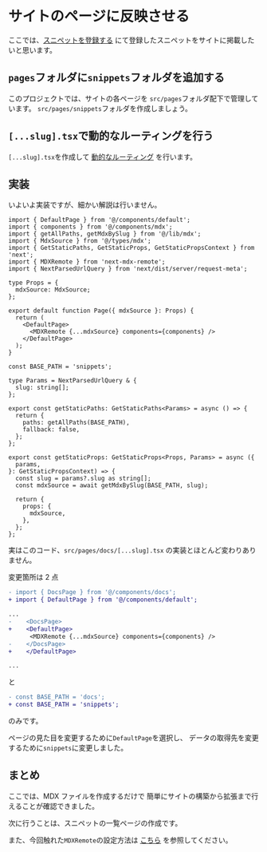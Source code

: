 # サイトのページに反映させる

ここでは、[スニペットを登録する](/next-mdx-site/docs/tutorial/getting-started/)
にて登録したスニペットをサイトに掲載したいと思います。

## `pages`フォルダに`snippets`フォルダを追加する

このプロジェクトでは、サイトの各ページを
`src/pages`フォルダ配下で管理しています。
`src/pages/snippets`フォルダを作成しましょう。

## `[...slug].tsx`で動的なルーティングを行う

`[...slug].tsx`を作成して
[動的なルーティング](https://nextjs-ja-translation-docs.vercel.app/docs/routing/dynamic-routes)
を行います。

## 実装

いよいよ実装ですが、細かい解説は行いません。

```tsx:src/pages/snippets/[...slug].tsx
import { DefaultPage } from '@/components/default';
import { components } from '@/components/mdx';
import { getAllPaths, getMdxBySlug } from '@/lib/mdx';
import { MdxSource } from '@/types/mdx';
import { GetStaticPaths, GetStaticProps, GetStaticPropsContext } from 'next';
import { MDXRemote } from 'next-mdx-remote';
import { NextParsedUrlQuery } from 'next/dist/server/request-meta';

type Props = {
  mdxSource: MdxSource;
};

export default function Page({ mdxSource }: Props) {
  return (
    <DefaultPage>
      <MDXRemote {...mdxSource} components={components} />
    </DefaultPage>
  );
}

const BASE_PATH = 'snippets';

type Params = NextParsedUrlQuery & {
  slug: string[];
};

export const getStaticPaths: GetStaticPaths<Params> = async () => {
  return {
    paths: getAllPaths(BASE_PATH),
    fallback: false,
  };
};

export const getStaticProps: GetStaticProps<Props, Params> = async ({
  params,
}: GetStaticPropsContext) => {
  const slug = params?.slug as string[];
  const mdxSource = await getMdxBySlug(BASE_PATH, slug);

  return {
    props: {
      mdxSource,
    },
  };
};
```

実はこのコード、`src/pages/docs/[...slug].tsx`
の実装とほとんど変わりありません。

変更箇所は 2 点

```diff
- import { DocsPage } from '@/components/docs';
+ import { DefaultPage } from '@/components/default';

...
-    <DocsPage>
+    <DefaultPage>
      <MDXRemote {...mdxSource} components={components} />
-    </DocsPage>
+    </DefaultPage>

...
```

と

```diff
- const BASE_PATH = 'docs';
+ const BASE_PATH = 'snippets';
```

のみです。

ページの見た目を変更するために`DefaultPage`を選択し、
データの取得先を変更するために`snippets`に変更しました。

## まとめ

ここでは、MDX ファイルを作成するだけで
簡単にサイトの構築から拡張まで行えることが確認できました。

次に行うことは、スニペットの一覧ページの作成です。

また、今回触れた`MDXRemote`の設定方法は
[こちら](/docs/guides/settings/)
を参照してください。
